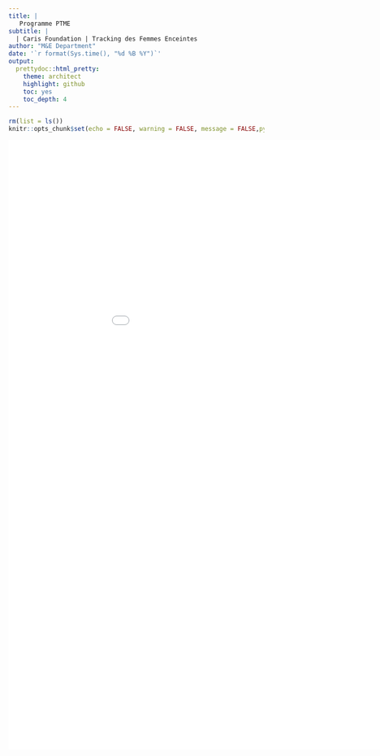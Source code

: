 ```yaml
---
title: |
   Programme PTME
subtitle: |
  | Caris Foundation | Tracking des Femmes Enceintes
author: "M&E Department"
date: '`r format(Sys.time(), "%d %B %Y")`'
output: 
  prettydoc::html_pretty:
    theme: architect
    highlight: github
    toc: yes
    toc_depth: 4
---
```


```r
rm(list = ls())
knitr::opts_chunk$set(echo = FALSE, warning = FALSE, message = FALSE,python=reticulate::eng_python)
```

<iframe src="repartition_oev_par_age.html" width="200%" height="1200px" frameborder="0"></iframe>

